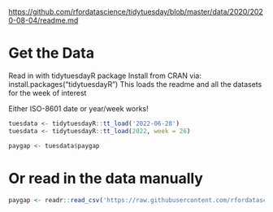 [https://github.com/rfordatascience/tidytuesday/blob/master/data/2020/2020-08-04/readme.md](https://github.com/rfordatascience/tidytuesday/blob/master/data/2022/2022-06-28/readme.md)

# Get the Data

Read in with tidytuesdayR package 
Install from CRAN via: install.packages("tidytuesdayR")
This loads the readme and all the datasets for the week of interest

Either ISO-8601 date or year/week works!

```r
tuesdata <- tidytuesdayR::tt_load('2022-06-28')
tuesdata <- tidytuesdayR::tt_load(2022, week = 26)

paygap <- tuesdata$paygap
```

# Or read in the data manually

```r
paygap <- readr::read_csv('https://raw.githubusercontent.com/rfordatascience/tidytuesday/master/data/2022/2022-06-28/paygap.csv')
```
